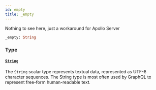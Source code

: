 ```yaml
---
id: empty
title: _empty
---
```



Nothing to see here, just a workaround for Apollo Server


```graphql
_empty: String

```


### Type

#### [`String`](/developers/shared-apis/adminidentity-api/graphql/reference/scalars/string) 

The `String` scalar type represents textual data, represented as UTF-8 character sequences. The String type is most often used by GraphQL to represent free-form human-readable text.




